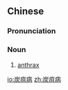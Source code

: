 ==Chinese==
{{zh-forms|type=21}}

===Pronunciation===
{{zh-pron
|m=tànjūbìng
|c=taan3 zeoi1 beng6
|cat=n
}}

===Noun===
{{zh-noun}}

# [[anthrax]]

[[io:炭疽病]]
[[zh:炭疽病]]